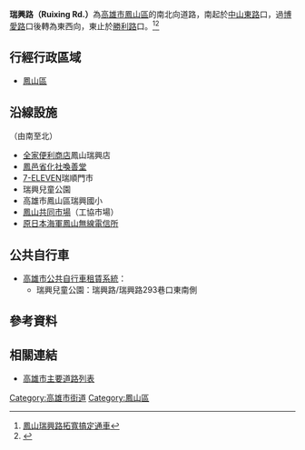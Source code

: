 {{Infobox TwRoad2
|bgcolorh=DARKGREEN
|colorh=white
|code=
|name= 瑞興路
|enname= Ruixing Rd.
|level= 一般道路
|length=
|sec=
|lastext=
|line=
|start= [[中山路_(鳳山區)|中山東路]]
|end= [[勝利路_(鳳山區)|勝利路]]
|junc= [[博愛路_(鳳山區)|博愛路]]
|img=
|cap=
|size=
|left=
|right= 
|leftlink= 
|leftdirection= S
|rightlink= 
|rightdirection= E
|SN=
|SNtype=
|SNNum=
|SN2=
|SN2type=
|SN2Num=
|SN3=
|SN3type=
|SN3Num=
}}
'''瑞興路（Ruixing Rd.）'''為[[高雄市|高雄市]][[鳳山區|鳳山區]]的南北向道路，南起於[[中山路_(鳳山區)|中山東路]]口，過[[博愛路_(鳳山區)|博愛路]]口後轉為東西向，東止於[[勝利路_(鳳山區)|勝利路]]口。<ref>[https://taiwan-reports.com/archives/387378 鳳山瑞興路拓寬搞定通車]</ref><ref>{{Cite web |url=http://urban-web.kcg.gov.tw/KDA/web_upload/KDA05/KDA0501/20150320183816-7.pdf |title=高雄市政府變更鳳山市主要計畫(配合原工協新村周圍地區細部計畫)案計畫書 |access-date=2020-08-03 |archive-date=2015-08-23 |archive-url=https://web.archive.org/web/20150823220917/http://urban-web.kcg.gov.tw/KDA/web_upload/KDA05/KDA0501/20150320183816-7.pdf |dead-url=no }}</ref>

== 行經行政區域 ==
* [[鳳山區|鳳山區]]

== 沿線設施 ==
（由南至北）
* [[全家便利商店|全家便利商店]]鳳山瑞興店
* [[鳳邑省化社喚善堂|鳳邑省化社喚善堂]]
* [[7-ELEVEN|7-ELEVEN]]瑞順門市
* 瑞興兒童公園
* 高雄市鳳山區瑞興國小
* [[鳳山共同市場|鳳山共同市場]]（工協市場）
* [[原日本海軍鳳山無線電信所|原日本海軍鳳山無線電信所]]

== 公共自行車 ==
* [[高雄市公共自行車租賃系統|高雄市公共自行車租賃系統]]：
** 瑞興兒童公園：瑞興路/瑞興路293巷口東南側

== 參考資料 ==
{{Reflist}}
== 相關連結 ==
* [[高雄市主要道路列表|高雄市主要道路列表]]

{{高雄市重要道路}}

[[Category:高雄市街道|Category:高雄市街道]]
[[Category:鳳山區|Category:鳳山區]]